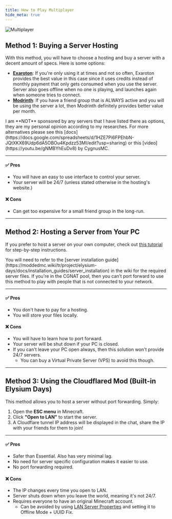 ```yaml
---
title: How to Play Multiplayer
hide_meta: true
---
```


![Multiplayer](https://github.com/user-attachments/assets/fabdf711-919f-4152-b8f5-1730a08ddf08)

## Method 1: Buying a Server Hosting

With this method, you will have to choose a hosting and buy a server with a decent amount of specs. Here is some options:

- **[Exaroton](https://exaroton.com)**: If you're only using it at times and not so often, Exaroton provides the best value in this case since it uses credits instead of monthly payment that only gets consumed when you use the server. Server also goes offline when no one is playing, and launches again when someone tries to connect.
- **[Modrinth](https://modrinth.com/servers)**: If you have a friend group that is ALWAYS active and you will be using the server a lot, then Modrinth definitely provides better value per month.

<Callout variant="default">
    I am **NOT** sponsored by any servers that I have listed there as options, they are my personal opinion according to my researches. For more alternatives please see this [docs](https://docs.google.com/spreadsheets/d/1HZE7Pi6FPEhbN-JQtXKX69Udp6dA5OBOu4Kpdzz53MI/edit?usp=sharing) or this [video](https://youtu.be/gNMBYhEuDv8) by CygnusMC.
</Callout>

---

#### ✅ Pros
- You will have an easy to use interface to control your server.
- Your server will be 24/7 (unless stated otherwise in the hosting's website.)

#### ❌ Cons
- Can get too expensive for a small friend group in the long-run.

---

## Method 2: Hosting a Server from Your PC

If you prefer to host a server on your own computer, check out [this tutorial](https://www.youtube.com/watch?v=sg91I4vg7ew) for step-by-step instructions.

<Callout variant="info">
    You will need to refer to the [server installation guide](https://moddedmc.wiki/tr/project/elysium-days/docs/installation_guides/server_installation) in the wiki for the required server files.
</Callout>

<Callout variant="warning">
    If you're in the CGNAT pool, then you can’t port forward to use this method to play with people that is not connected to your network.
</Callout>

---

#### ✅ Pros
- You don't have to pay for a hosting.
- You will store your files locally.

#### ❌ Cons
- You will have to learn how to port forward.
- Your server will be shut down if your PC is closed.
- If you can't leave your PC open always, then this solution won't provide 24/7 servers.
  - You can buy a Virtual Private Server (VPS) to avoid this though.

---

## Method 3: Using the Cloudflared Mod (Built-in Elysium Days)

This method allows you to host a server without port forwarding. Simply:

1. Open the **ESC menu** in Minecraft.  
2. Click **"Open to LAN"** to start the server.  
3. A Cloudflare tunnel IP address will be displayed in the chat, share the IP with your friends for them to join!

---

#### ✅ Pros
- Safer than Essential. Also has very minimal lag.
- No need for server specific configuration makes it easier to use.
- No port forwarding required.

#### ❌ Cons
- The IP changes every time you open to LAN.
- Server shuts down when you leave the world, meaning it's not 24/7.
- Requires everyone to have an original Minecraft account.
  - Can be avoided by using [LAN Server Properties](https://www.curseforge.com/minecraft/mc-mods/lan-server-properties) and setting it to Offline Mode + UUID Fix.
